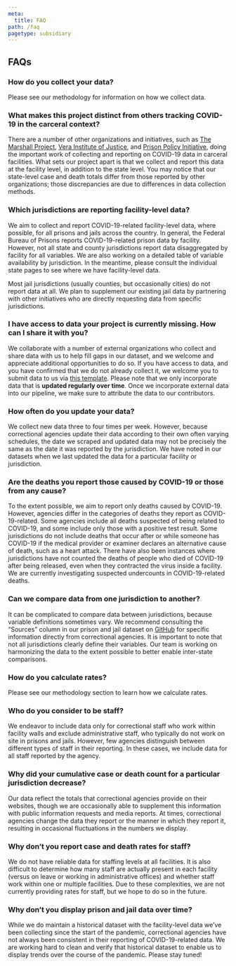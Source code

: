```yaml
---
meta:
  title: FAQ
path: /faq
pagetype: subsidiary
---
```


## FAQs

### How do you collect your data?

Please see our methodology for information on how we collect data.

### What makes this project distinct from others tracking COVID-19 in the carceral context?

There are a number of other organizations and initiatives, such as [The Marshall Project](https://www.themarshallproject.org/coronavirus), [Vera Institute of Justice](https://www.vera.org/projects/covid-19-criminal-justice-responses/covid-19-data), and [Prison Policy Initiative](https://www.prisonpolicy.org/virus/index.html), doing the important work of collecting and reporting on COVID-19 data in carceral facilities. What sets our project apart is that we collect and report this data at the facility level, in addition to the state level. You may notice that our state-level case and death totals differ from those reported by other organizations; those discrepancies are due to differences in data collection methods.

### Which jurisdictions are reporting facility-level data?

We aim to collect and report COVID-19-related facility-level data, where possible, for all prisons and jails across the country. In general, the Federal Bureau of Prisons reports COVID-19-related prison data by facility. However, not all state and county jurisdictions report data disaggregated by facility for all variables. We are also working on a detailed table of variable availability by jurisdiction. In the meantime, please consult the individual state pages to see where we have facility-level data.

Most jail jurisdictions (usually counties, but occasionally cities) do not report data at all. We plan to supplement our existing jail data by partnering with other initiatives who are directly requesting data from specific jurisdictions.

### I have access to data your project is currently missing. How can I share it with you?

We collaborate with a number of external organizations who collect and share data with us to help fill gaps in our dataset, and we welcome and appreciate additional opportunities to do so. If you have access to data, and you have confirmed that we do not already collect it, we welcome you to submit data to us via [this template](https://docs.google.com/spreadsheets/d/1cqjCvbXuUh5aIQeJ4NRKdUwVAb4adaWTK-nBPFAj0og/edit#gid=363817589). Please note that we only incorporate data that is **updated regularly over time**. Once we incorporate external data into our pipeline, we make sure to attribute the data to our contributors.

### How often do you update your data?

We collect new data three to four times per week. However, because correctional agencies update their data according to their own often varying schedules, the date we scraped and updated data may not be precisely the same as the date it was reported by the jurisdiction. We have noted in our datasets when we last updated the data for a particular facility or jurisdiction.

### Are the deaths you report those caused by COVID-19 or those from any cause?

To the extent possible, we aim to report only deaths caused by COVID-19. However, agencies differ in the categories of deaths they report as COVID-19-related. Some agencies include all deaths suspected of being related to COVID-19, and some include only those with a positive test result. Some jurisdictions do not include deaths that occur after or while someone has COVID-19 if the medical provider or examiner declares an alternative cause of death, such as a heart attack. There have also been instances where jurisdictions have not counted the deaths of people who died of COVID-19 after being released, even when they contracted the virus inside a facility. We are currently investigating suspected undercounts in COVID-19-related deaths.

### Can we compare data from one jurisdiction to another?

It can be complicated to compare data between jurisdictions, because variable definitions sometimes vary. We recommend consulting the “Sources” column in our prison and jail dataset on [GitHub](https://github.com/uclalawcovid19behindbars/data) for specific information directly from correctional agencies. It is important to note that not all jurisdictions clearly define their variables. Our team is working on harmonizing the data to the extent possible to better enable inter-state comparisons.

### How do you calculate rates?

Please see our methodology section to learn how we calculate rates.

### Who do you consider to be staff?

We endeavor to include data only for correctional staff who work within facility walls and exclude administrative staff, who typically do not work on site in prisons and jails. However, few agencies distinguish between different types of staff in their reporting. In these cases, we include data for all staff reported by the agency.

### Why did your cumulative case or death count for a particular jurisdiction decrease?

Our data reflect the totals that correctional agencies provide on their websites, though we are occasionally able to supplement this information with public information requests and media reports. At times, correctional agencies change the data they report or the manner in which they report it, resulting in occasional fluctuations in the numbers we display.

### Why don’t you report case and death rates for staff?

We do not have reliable data for staffing levels at all facilities. It is also difficult to determine how many staff are actually present in each facility (versus on leave or working in administrative offices) and whether staff work within one or multiple facilities. Due to these complexities, we are not currently providing rates for staff, but we hope to do so in the future.

### Why don’t you display prison and jail data over time?

While we do maintain a historical dataset with the facility-level data we’ve been collecting since the start of the pandemic, correctional agencies have not always been consistent in their reporting of COVID-19-related data. We are working hard to clean and verify that historical dataset to enable us to display trends over the course of the pandemic. Please stay tuned!

&nbsp;\
&nbsp;\
&nbsp;